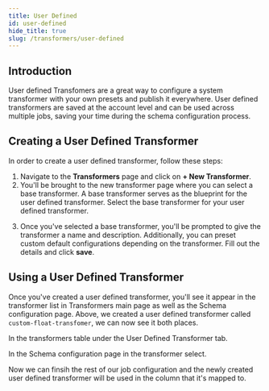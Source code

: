 ```yaml
---
title: User Defined
id: user-defined
hide_title: true
slug: /transformers/user-defined
---
```




<DocPageHeader title="User Defined Transformers" />

## Introduction

User defined Transfomers are a great way to configure a system transformer with your own presets and publish it everywhere. User defined transformers are saved at the account level and
can be used across multiple jobs, saving your time during the schema configuration process.

<DocsImage href="https://assets.nucleuscloud.com/neosync/docs/user-defined-transformers-home.png" />

## Creating a User Defined Transformer

In order to create a user defined transformer, follow these steps:

1. Navigate to the **Transformers** page and click on **+ New Transformer**.
2. You'll be brought to the new transformer page where you can select a base transformer. A base transformer serves as the blueprint for the user defined transformer. Select the base transformer for your user defined transformer.

<DocsImage href="https://assets.nucleuscloud.com/neosync/docs/udt-new.png" />

3. Once you've selected a base transformer, you'll be prompted to give the transformer a name and description. Additionally, you can preset custom default configurations depending on the transformer. Fill out the details and click **save**.

<DocsImage href="https://assets.nucleuscloud.com/neosync/docs/udt-new-float.png" />

## Using a User Defined Transformer

Once you've created a user defined transformer, you'll see it appear in the transformer list in Transformers main page as well as the Schema configuration page. Above, we created a user defined transformer
called `custom-float-transfomer`, we can now see it both places.

In the transformers table under the User Defined Transformer tab.

<DocsImage href="https://assets.nucleuscloud.com/neosync/docs/udt-new-float-home-page.png" />

In the Schema configuration page in the transformer select.

<DocsImage href="https://assets.nucleuscloud.com/neosync/docs/udt-schema-page.png" />

Now we can finsih the rest of our job configuration and the newly created user defined transformer will be used in the column that it's mapped to.
